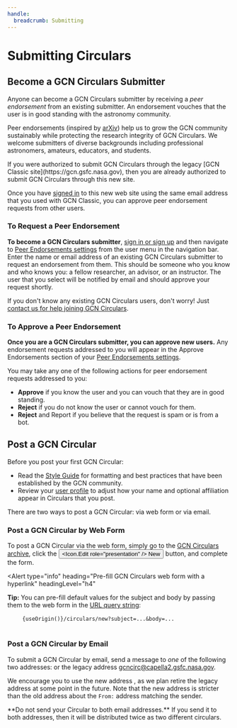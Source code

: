 ```yaml
---
handle:
  breadcrumb: Submitting
---
```




# Submitting Circulars

## Become a GCN Circulars Submitter

Anyone can become a GCN Circulars submitter by receiving a <i>peer endorsement</i> from an existing submitter. An endorsement vouches that the user is in good standing with the astronomy community.

Peer endorsements (inspired by [arXiv](https://info.arxiv.org/help/endorsement.html)) help us to grow the GCN community sustainably while protecting the
research integrity of GCN Circulars. We welcome submitters of diverse
backgrounds including professional astronomers, amateurs, educators, and
students.

<Alert type="info" headingLevel="h4" heading="Migrating from GCN Classic">
  If you were authorized to submit GCN Circulars through the legacy [GCN Classic site](https://gcn.gsfc.nasa.gov), then you are already authorized to submit GCN Circulars through this new site.

Once you have [signed in](/login) to this new web site using the same email address that you used with GCN Classic, you can approve peer endorsement requests from other users.

</Alert>

### To Request a Peer Endorsement

**To become a GCN Circulars submitter**, [sign in or sign up](/login) and then navigate to [Peer Endorsements settings](/user/endorsements) from the user menu in the navigation bar. Enter the name or email address of an existing GCN Circulars submitter to request an endorsement from them. This should be someone who you know and who knows you: a fellow researcher, an advisor, or an instructor. The user that you select will be notified by email and should approve your request shortly.

If you don't know any existing GCN Circulars users, don't worry! Just [contact us for help joining GCN Circulars](/contact).

### To Approve a Peer Endorsement

**Once you are a GCN Circulars submitter, you can approve new users.** Any endorsement requests addressed to you will appear in the Approve Endorsements section of your [Peer Endorsements settings](/user/endorsements).

You may take any one of the following actions for peer endorsement requests addressed to you:

- **Approve** if you know the user and you can vouch that they are in good standing.
- **Reject** if you do not know the user or cannot vouch for them.
- **Reject** and Report if you believe that the request is spam or is from a bot.

## Post a GCN Circular

Before you post your first GCN Circular:

- Read the [Style Guide](/docs/circulars/styleguide) for formatting and best practices that have been established by the GCN community.
- Review your [user profile](/user) to adjust how your name and optional affiliation appear in Circulars that you post.

There are two ways to post a GCN Circular: via web form or via email.

### Post a GCN Circular by Web Form

To post a GCN Circular via the web form, simply go to the [GCN Circulars archive](/circulars), click the <Link to="/circulars/new"><Button type="button" className="usa-button height-4 padding-y-0 padding-x-1 margin-x-05"><Icon.Edit role="presentation" /> New</Button></Link> button, and complete the form.

<Alert
  type="info"
  heading="Pre-fill GCN Circulars web form with a hyperlink"
  headingLevel="h4"
>
  **Tip:** You can pre-fill default values for the subject and body by passing
  them to the web form in the [URL query
  string](https://developer.mozilla.org/en-US/docs/Learn/Common_questions/Web_mechanics/What_is_a_URL#parameters):
  <pre>
    <code>{useOrigin()}/circulars/new?subject=...&body=...</code>
  </pre>
</Alert>

### Post a GCN Circular by Email

To submit a GCN Circular by email, send a message to _one_ of the following two addresses: <CircularsEmailAddress/> or the legacy address gcncirc@capella2.gsfc.nasa.gov.

We encourage you to use the new address <CircularsEmailAddress/>, as we plan retire the legacy address at some point in the future. Note that the new address is stricter than the old address about the `From:` address matching the sender.

<Alert type="warning" headingLevel="h4">
  **Do not send your Circular to both email addresses.** If you send it to both
  addresses, then it will be distributed twice as two different circulars.
</Alert>
